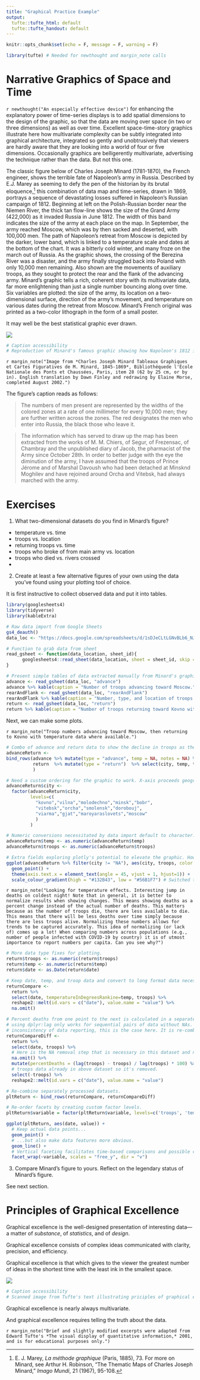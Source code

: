 ```yaml
---
title: "Graphical Practice Example"
output:
  tufte::tufte_html: default
  tufte::tufte_handout: default
---
```


```r
knitr::opts_chunk$set(echo = F, message = F, warning = F)
```

```r
library(tufte) # Needed for newthought and margin_note calls
```

# Narrative Graphics of Space and Time 

`r newthought("An especially effective device")` for enhancing the explanatory power of time-series displays is to add spatial dimensions to the design of the graphic, so that the data are moving over space (in two or three dimensions) as well as over time. Excellent space-time-story graphics illustrate here how multivariate complexity can be subtly integrated into graphical architecture, integrated so gently and unobtrusively that viewers are hardly aware that they are looking into a world of four or five dimensions. Occasionally graphics are belligerently multivariate, advertising the technique rather than the data. But not this one.

The classic figure below of Charles Joseph Minard (1781-1870), the French engineer, shows the terrible fate of Napoleon's army in Russia. Described by E.J. Marey as seeming to defy the pen of the historian by its brutal eloquence,[^1] this combination of data map and time-series, drawn in 1869, portrays a sequence of devastating losses suffered in Napoleon's Russian campaign of 1812. Beginning at left on the Polish-Russian border near the Niemen River, the thick tan flow-line shows the size of the Grand Army (422,000) as it invaded Russia in June 1812. The width of this band indicates the size of the army at each place on the map. In September, the army reached Moscow, which was by then sacked and deserted, with 100,000 men. The path of Napoleon's retreat from Moscow is depicted by the darker, lower band, which is linked to a temperature scale and dates at the bottom of the chart. It was a bitterly cold winter, and many froze on the march out of Russia. As the graphic shows, the crossing of the Berezina River was a disaster, and the army finally struggled back into Poland with only 10,000 men remaining. Also shown are the movements of auxiliary troops, as they sought to protect the rear and the flank of the advancing army. Minard's graphic tells a rich, coherent story with its multivariate data, far more enlightening than just a single number bouncing along over time. Six variables are plotted: the size of the army, its location on a two-dimensional surface, direction of the army's movement, and temperature on various dates during the retreat from Moscow. Minard's French original was printed as a two-color lithograph in the form of a small poster.

It may well be the best statistical graphic ever drawn.

[^1]: E. J. Marey, *La méthode graphique* (Paris, 1885), 73. For more on Minard, see Arthur H. Robinson, "The Thematic Maps of Charles Joseph Minard," *Imago Mundi*, 21 (1967), 95-108.

::: {.fullwidth}
![](./redrawnMinardNapoleonInvasion.jpg)
:::

```r
# Caption accessibility
# Reproduction of Minard's famous graphic showing how Napoleon's 1812 invasion of Russia progressed with emphasis on catastrophic decline in troop numbers from beginning to end likely accelerated by below freezing temperatures.
```


`r margin_note("Image from *Charles Joseph Minard Tableaux Graphiques et Cartes Figuratives de M. Minard, 1845-1869*, Bibliothéquede l'École Nationale des Ponts et Chaussées, Paris, item 28 (62 by 25 cm, or by in). English translation by Dawn Finley and redrawing by Elaine Morse, completed August 2002.")`

The figure's caption reads as follows:

> The numbers of men present are represented by the widths of the colored zones at a rate of one millimeter for every 10,000 men; they are further written across the zones. The red designates the men who enter into Russia, the black those who leave it.

> The information which has served to draw up the map has been extracted from the works of M. M. Chiers, of Segur, of Frezensac, of Chambray and the unpublished diary of Jacob, the pharmacist of the Army since October 28th. In order to better judge with the eye the diminution of the army, I have assumed that the troops of Prince Jérome and of Marshal Davoush who had been detached at Minsknd Moghilev and have rejoined around Orcha and Vitebsk, had always marched with the army.

# Exercises

1. What two-dimensional datasets do you find in Minard's figure?

* temperature vs. time
* troops vs. location
* returning troops vs. time
* troops who broke of from main army vs. location
* troops who died vs. rivers crossed
*

2. Create at least a few alternative figures of your own using the data you've found using your plotting tool of choice.

It is first instructive to collect observed data and put it into tables.

```r
library(googlesheets4)
library(tidyverse)
library(kableExtra)

# Raw data import from Google Sheets
gs4_deauth()
data_loc <- "https://docs.google.com/spreadsheets/d/1sDJeCLtLGNvBLb6_NJW-fuas2T3UU_Yi7DOCCQqO3ps"

# Function to grab data from sheet
read_gsheet <- function(data_location, sheet_id){
      googlesheets4::read_sheet(data_location, sheet = sheet_id, skip = 0, col_types = "c")
}

# Present simple tables of data extracted manually from Minard's graphic
advance <- read_gsheet(data_loc, "advance")
advance %>% kable(caption = "Number of troops advancing toward Moscow.")
rearAndFlank <- read_gsheet(data_loc, "rearAndFlank")
rearAndFlank %>% kable(caption = "Number, type, and location of troops who broke off from majority.") 
return <- read_gsheet(data_loc, "return")
return %>% kable(caption = "Number of troops returning toward Kovno with additional data.") 
```

Next, we can make some plots.

`r margin_note("Troop numbers advancing toward Moscow, then returning to Kovno with temperature data where available.")`

```r
# Combo of advance and return data to show the decline in troops as the war progresses.
advanceReturn <-
bind_rows(advance %>% mutate(type = "advance", temp = NA, notes = NA) %>% select(city, temp, troops, type),
          return  %>% mutate(type = "return")  %>% select(city, temp, troops, type, notes)
          )

# Need a custom ordering for the graphic to work. X-axis proceeds geographically.
advanceReturn$city <- 
  factor(advanceReturn$city,
         levels=c(
           "kovno","vilna","molodechno","minsk","bobr",
           "vitebsk","orcha","smolensk","dorobouj",
           "viarma","gjat","maroyaraslovets","moscow"
           )
         )

# Numeric conversions necessitated by data import default to character.
advanceReturn$temp <- as.numeric(advanceReturn$temp)
advanceReturn$troops <- as.numeric(advanceReturn$troops)

# Extra fields exploring plotly's potential to elevate the graphic. However, plotly doesn't play well on mobile.
ggplot(advanceReturn %>% filter(city != "NA"), aes(city, troops, color = temp, label = type, label2 = notes)) +
  geom_point() +
  theme(axis.text.x = element_text(angle = 45, vjust = 1, hjust=1)) +
  scale_colour_gradient(high = "#132B43", low = "#56B1F7") # Switched the color gradient to match intuition
```

`r margin_note("Looking for temperature effects. Interesting jump in deaths on coldest night! Note that in general, it is better to normalize results when showing changes. This means showing deaths as a percent change instead of the actual number of deaths. This matters because as the number of troops die, there are less available to die. This means that there will be less deaths over time simply because there are less troops alive. Normalizing these numbers allows for trends to be captured accurately. This idea of normalizing (or lack of) comes up a lot! When comparing numbers across populations (e.g., number of people infected with COVID-19 by country) it is of utmost importance to report numbers per capita. Can you see why?")`

```r
# More data type fixes for plotting.
return$troops <- as.numeric(return$troops)
return$temp <- as.numeric(return$temp)
return$date <- as.Date(return$date)

# Keep date, temp, and troop data and convert to long format data necessary for faceting.
returnCompare <-
  return %>%
  select(date, temperatureInDegreesRankine=temp, troops) %>%
  reshape2::melt(id.vars = c("date"), value.name = "value") %>%
  na.omit()

# Percent deaths from one point to the next is calculated in a separate dataframe because
# using dplyr:lag only works for sequential pairs of data without NAs. Due to the
# inconsistency of data reporting, this is the case here. It is re-combined in next step.
returnCompareDiff <-
  return %>%
  select(date, troops) %>%
  # Here is the NA removal step that is necessary in this dataset and not the above.
  na.omit() %>% 
  mutate(percentDeaths = (lag(troops) - troops) / lag(troops) * 100) %>%
  # troops data already in above dataset so it's removed.
  select(-troops) %>% 
  reshape2::melt(id.vars = c("date"), value.name = "value")

# Re-combine separately processed datasets.
pltReturn <- bind_rows(returnCompare, returnCompareDiff)

# Re-order facets by creating custom factor levels.
pltReturn$variable = factor(pltReturn$variable, levels=c('troops', 'temperatureInDegreesRankine', 'percentDeaths'))

ggplot(pltReturn, aes(date, value)) +
  # Keep actual data points...
  geom_point() +
  # ...but also make data features more obvious.
  geom_line() +
  # Vertical faceting facilitates time-based comparisons and possible connections.
  facet_wrap(~variable, scales = "free_y", dir = "v")
```

3. Compare Minard's figure to yours. Reflect on the legendary status of Minard's figure.

See next section.

# Principles of Graphical Excellence

Graphical excellence is the well-designed presentation of interesting data---a matter of *substance*, of *statistics*, and of *design*.

Graphical excellence consists of complex ideas communicated with clarity, precision, and efficiency.

Graphical excellence is that which gives to the viewer the greatest number of ideas in the shortest time with the least ink in the smallest space.

![](./graphicalExcellence.jpg)
```r
# Caption accessibility
# Scanned image from Tufte's text illustrating priciples of graphical excellence.
```


Graphical excellence is nearly always multivariate.

And graphical excellence requires telling the truth about the data.

`r margin_note("Brief and slightly modified excerpts were adapted from Edward Tufte's *The visual display of quantitative information,* 2001, and is for educational purposes only.")`